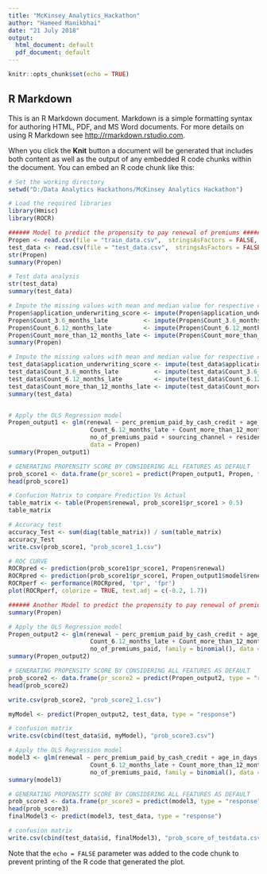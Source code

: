 ---
title: "McKinsey_Analytics_Hackathon"
author: "Hameed Manikbhai"
date: "21 July 2018"
output:
  html_document: default
  pdf_document: default
---

```{r setup, include=FALSE}
knitr::opts_chunk$set(echo = TRUE)
```

## R Markdown

This is an R Markdown document. Markdown is a simple formatting syntax for authoring HTML, PDF, and MS Word documents. For more details on using R Markdown see <http://rmarkdown.rstudio.com>.

When you click the **Knit** button a document will be generated that includes both content as well as the output of any embedded R code chunks within the document. You can embed an R code chunk like this:

```{r Initial_setup}
# Set the working directory
setwd("D:/Data Analytics Hackathons/McKinsey Analytics Hackathon")

```

```{r load_libs}
# Load the required libraries
library(Hmisc)
library(ROCR)

```

```{r Linear_Regression}
###### Model to predict the propensity to pay renewal of premiums ###############
Propen <- read.csv(file = "train_data.csv",  stringsAsFactors = FALSE, header = TRUE)
test_data <- read.csv(file = "test_data.csv",  stringsAsFactors = FALSE, header = TRUE)
str(Propen)
summary(Propen) 

# Test data analysis
str(test_data)
summary(test_data)

# Impute the missing values with mean and median value for respective columns
Propen$application_underwriting_score <- impute(Propen$application_underwriting_score, mean)
Propen$Count_3.6_months_late          <- impute(Propen$Count_3.6_months_late         , median)
Propen$Count_6.12_months_late         <- impute(Propen$Count_6.12_months_late        , median)
Propen$Count_more_than_12_months_late <- impute(Propen$Count_more_than_12_months_late, median)
summary(Propen) 

# Impute the missing values with mean and median value for respective columns
test_data$application_underwriting_score <- impute(test_data$application_underwriting_score, mean)
test_data$Count_3.6_months_late          <- impute(test_data$Count_3.6_months_late         , median)
test_data$Count_6.12_months_late         <- impute(test_data$Count_6.12_months_late        , median)
test_data$Count_more_than_12_months_late <- impute(test_data$Count_more_than_12_months_late, median)
summary(test_data) 


# Apply the OLS Regression model
Propen_output1 <- glm(renewal ~ perc_premium_paid_by_cash_credit + age_in_days + Income + Count_3.6_months_late + 
                       Count_6.12_months_late + Count_more_than_12_months_late + application_underwriting_score +
                       no_of_premiums_paid + sourcing_channel + residence_area_type + premium, family = binomial(), 
                       data = Propen)
summary(Propen_output1)

# GENERATING PROPENSITY SCORE BY CONSIDERING ALL FEATURES AS DEFAULT
prob_score1 <- data.frame(pr_score1 = predict(Propen_output1, Propen, type = "response"), renewal = Propen_output1$model$renewal)
head(prob_score1)

# Confucion Matrix to compare Prediction Vs Actual
table_matrix <- table(Propen$renewal, prob_score1$pr_score1 > 0.5)
table_matrix

# Accuracy test
accuracy_Test <- sum(diag(table_matrix)) / sum(table_matrix)
accuracy_Test
write.csv(prob_score1, "prob_score1_1.csv")

# ROC CURVE
ROCRpred <- prediction(prob_score1$pr_score1, Propen$renewal)
ROCRpred <- prediction(prob_score1$pr_score1, Propen_output1$model$renewal)
ROCRperf <- performance(ROCRpred, 'tpr', 'fpr')
plot(ROCRperf, colorize = TRUE, text.adj = c(-0.2, 1.7))
```

```{r propensity}
###### Another Model to predict the propensity to pay renewal of premiums ###############
summary(Propen) 

# Apply the OLS Regression model
Propen_output2 <- glm(renewal ~ perc_premium_paid_by_cash_credit + age_in_days + Count_3.6_months_late + 
                       Count_6.12_months_late + Count_more_than_12_months_late + application_underwriting_score +
                       no_of_premiums_paid, family = binomial(), data = Propen)
summary(Propen_output2)

# GENERATING PROPENSITY SCORE BY CONSIDERING ALL FEATURES AS DEFAULT
prob_score2 <- data.frame(pr_score2 = predict(Propen_output2, type = "response"), renewal = Propen_output2$model$renewal)
head(prob_score2)

write.csv(prob_score2, "prob_score2_1.csv")
```
```{r test.data}

myModel <- predict(Propen_output2, test_data, type = "response")

# confusion matrix
write.csv(cbind(test_data$id, myModel), "prob_score3.csv")
```

```{r model2}
# Apply the OLS Regression model
model3 <- glm(renewal ~ perc_premium_paid_by_cash_credit + age_in_days + Count_3.6_months_late +
                       Count_6.12_months_late + Count_more_than_12_months_late + application_underwriting_score +
                       no_of_premiums_paid, family = binomial(), data = Propen)
summary(model3)

# GENERATING PROPENSITY SCORE BY CONSIDERING ALL FEATURES AS DEFAULT
prob_score3 <- data.frame(pr_score3 = predict(model3, type = "response"), renewal = model3$salimodel$renewal)
head(prob_score3)
finalModel3 <- predict(model3, test_data, type = "response")

# confusion matrix
write.csv(cbind(test_data$id, finalModel3), "prob_score_of_testdata.csv")
```

Note that the `echo = FALSE` parameter was added to the code chunk to prevent printing of the R code that generated the plot.
